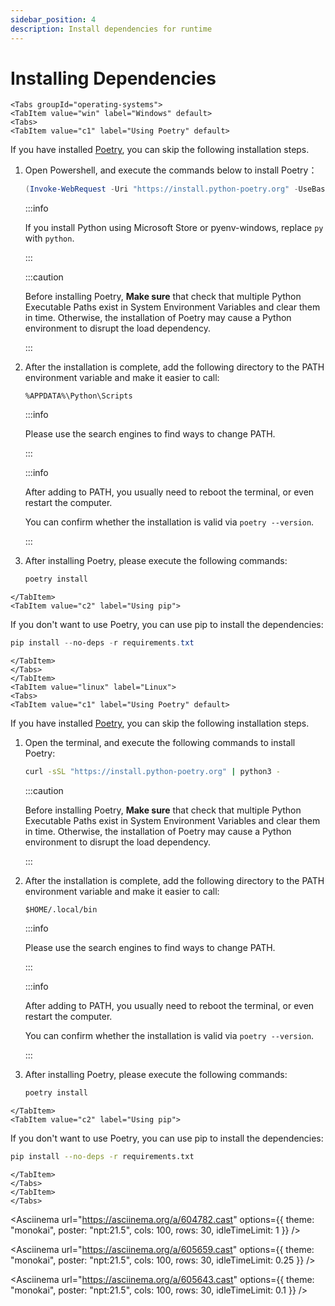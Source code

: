 ```yaml
---
sidebar_position: 4
description: Install dependencies for runtime
---
```



# Installing Dependencies

```mdx-code-block
<Tabs groupId="operating-systems">
<TabItem value="win" label="Windows" default>
<Tabs>
<TabItem value="c1" label="Using Poetry" default>
```

If you have installed [Poetry](https://python-poetry.org/), you can skip the following installation steps.

1.  Open Powershell, and execute the commands below to install Poetry：

    ```powershell
    (Invoke-WebRequest -Uri "https://install.python-poetry.org" -UseBasicParsing).Content | py -
    ```

    :::info

    If you install Python using Microsoft Store or pyenv-windows, replace `py` with `python`.

    :::

    :::caution

    Before installing Poetry, **Make sure** that check that multiple Python Executable Paths exist in System Environment Variables and clear them in time. Otherwise, the installation of Poetry may cause a Python environment to disrupt the load dependency.

    :::

2.  After the installation is complete, add the following directory to the PATH environment variable and make it easier to call:

    ```
    %APPDATA%\Python\Scripts
    ```

    :::info

    Please use the search engines to find ways to change PATH.

    :::

    :::info

    After adding to PATH, you usually need to reboot the terminal, or even restart the computer.

    You can confirm whether the installation is valid via `poetry --version`.

    :::

3.  After installing Poetry, please execute the following commands:

    ```powershell
    poetry install
    ```

```mdx-code-block
</TabItem>
<TabItem value="c2" label="Using pip">
```

If you don't want to use Poetry, you can use pip to install the dependencies:

```powershell
pip install --no-deps -r requirements.txt
```

```mdx-code-block
</TabItem>
</Tabs>
</TabItem>
<TabItem value="linux" label="Linux">
<Tabs>
<TabItem value="c1" label="Using Poetry" default>
```

If you have installed [Poetry](https://python-poetry.org/), you can skip the following installation steps.

1.  Open the terminal, and execute the following commands to install Poetry:

    ```sh
    curl -sSL "https://install.python-poetry.org" | python3 -
    ```

    :::caution

    Before installing Poetry, **Make sure** that check that multiple Python Executable Paths exist in System Environment Variables and clear them in time. Otherwise, the installation of Poetry may cause a Python environment to disrupt the load dependency.

    :::

2.  After the installation is complete, add the following directory to the PATH environment variable and make it easier to call:

    ```
    $HOME/.local/bin
    ```

    :::info

    Please use the search engines to find ways to change PATH.

    :::

    :::info

    After adding to PATH, you usually need to reboot the terminal, or even restart the computer.

    You can confirm whether the installation is valid via `poetry --version`.

    :::

3.  After installing Poetry, please execute the following commands:

    ```sh
    poetry install
    ```

```mdx-code-block
</TabItem>
<TabItem value="c2" label="Using pip">
```

If you don't want to use Poetry, you can use pip to install the dependencies:

```sh
pip install --no-deps -r requirements.txt
```

```mdx-code-block
</TabItem>
</Tabs>
</TabItem>
</Tabs>
```

<Asciinema
url="https://asciinema.org/a/604782.cast"
options={{ theme: "monokai", poster: "npt:21.5", cols: 100, rows: 30, idleTimeLimit: 1 }}
/>

<Asciinema
url="https://asciinema.org/a/605659.cast"
options={{ theme: "monokai", poster: "npt:21.5", cols: 100, rows: 30, idleTimeLimit: 0.25 }}
/>

<Asciinema
url="https://asciinema.org/a/605643.cast"
options={{ theme: "monokai", poster: "npt:21.5", cols: 100, rows: 30, idleTimeLimit: 0.1 }}
/>
